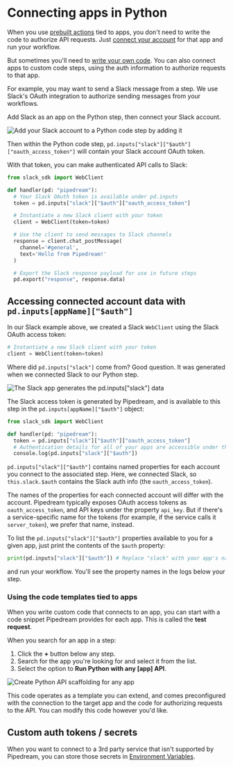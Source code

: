 # Connecting apps in Python

When you use [prebuilt actions](/workflows/contributing/components#actions) tied to apps, you don't need to write the code to authorize API requests. Just [connect your account](/workflows/integrations/connected-accounts/#connecting-accounts) for that app and run your workflow.

But sometimes you'll need to [write your own code](/workflows/visual-builder/code/python). You can also connect apps to custom code steps, using the auth information to authorize requests to that app.

For example, you may want to send a Slack message from a step. We use Slack's OAuth integration to authorize sending messages from your workflows.

Add Slack as an app on the Python step, then connect your Slack account.

![Add your Slack account to a Python code step by adding it](https://res.cloudinary.com/pipedreamin/image/upload/v1710517970/docs/docs/workflows/visual-builder/code/pythonauth/CleanShot_2024-03-15_at_11.51.53_u3ld0i.gif)

Then within the Python code step, `pd.inputs["slack"]["$auth"]["oauth_access_token"]` will contain your Slack account OAuth token.

With that token, you can make authenticated API calls to Slack:

```python
from slack_sdk import WebClient

def handler(pd: "pipedream"):
  # Your Slack OAuth token is available under pd.inputs
  token = pd.inputs["slack"]["$auth"]["oauth_access_token"]

  # Instantiate a new Slack client with your token
  client = WebClient(token=token)

  # Use the client to send messages to Slack channels
  response = client.chat_postMessage(
    channel='#general',
    text='Hello from Pipedream!'
  )

  # Export the Slack response payload for use in future steps
  pd.export("response", response.data)
```



## Accessing connected account data with `pd.inputs[appName]["$auth"]`

In our Slack example above, we created a Slack `WebClient` using the Slack OAuth access token:

```python
# Instantiate a new Slack client with your token
client = WebClient(token=token)
```

Where did `pd.inputs["slack"]` come from? Good question. It was generated when we connected Slack to our Python step.

![The Slack app generates the pd.inputs["slack"] data](./images/v3/auth/connected-slack-account.png)

The Slack access token is generated by Pipedream, and is available to this step in the `pd.inputs[appName]["$auth"]` object:

```python
from slack_sdk import WebClient

def handler(pd: "pipedream"):
  token = pd.inputs["slack"]["$auth"]["oauth_access_token"]
  # Authentication details for all of your apps are accessible under the special pd.inputs["slack"] variable:
  console.log(pd.inputs["slack"]["$auth"])
```

`pd.inputs["slack"]["$auth"]` contains named properties for each account you connect to the associated step. Here, we connected Slack, so `this.slack.$auth` contains the Slack auth info (the `oauth_access_token`).

The names of the properties for each connected account will differ with the account. Pipedream typically exposes OAuth access tokens as `oauth_access_token`, and API keys under the property `api_key`. But if there's a service-specific name for the tokens (for example, if the service calls it `server_token`), we prefer that name, instead.

To list the `pd.inputs["slack"]["$auth"]` properties available to you for a given app, just print the contents of the `$auth` property:

```python
print(pd.inputs["slack"]["$auth"]) # Replace "slack" with your app's name
```

and run your workflow. You'll see the property names in the logs below your step.

### Using the code templates tied to apps

When you write custom code that connects to an app, you can start with a code snippet Pipedream provides for each app. This is called the **test request**.

When you search for an app in a step:

1. Click the **+** button below any step.
2. Search for the app you're looking for and select it from the list.
3. Select the option to **Run Python with any [app] API**.

![Create Python API scaffolding for any app](./images/v3/auth/step-selector-python-example.png)

This code operates as a template you can extend, and comes preconfigured with the connection to the target app and the code for authorizing requests to the API. You can modify this code however you'd like.

## Custom auth tokens / secrets

When you want to connect to a 3rd party service that isn't supported by Pipedream, you can store those secrets in [Environment Variables](/workflows/environment-variables/).
